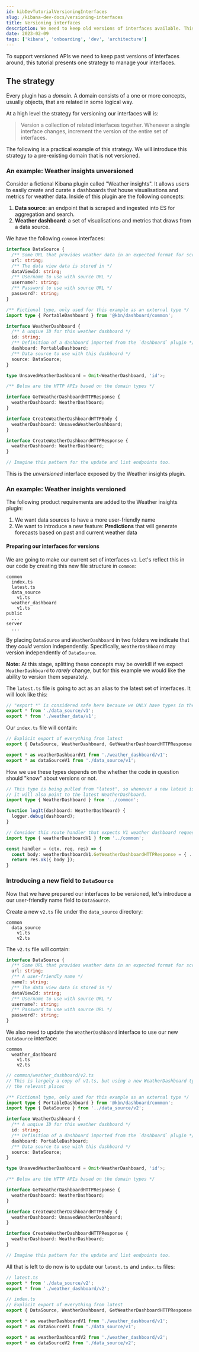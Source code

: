 ```yaml
---
id: kibDevTutorialVersioningInterfaces
slug: /kibana-dev-docs/versioning-interfaces
title: Versioning interfaces
description: We need to keep old versions of interfaces available. This tutorial describes a strategy for managing versions of your interfaces over time.
date: 2023-02-09
tags: ['kibana', 'onboarding', 'dev', 'architecture']
---
```


To support versioned APIs we need to keep past versions of interfaces around, this tutorial presents one strategy to manage your interfaces.

## The strategy

Every plugin has a _domain_. A domain consists of a one or more concepts, usually objects, that are related in some logical way.

At a high level the strategy for versioning our interfaces will is:

> Version a collection of related interfaces together. Whenever a single interface changes, increment the version of the entire set of interfaces.

The following is a practical example of this strategy. We will introduce this strategy to a pre-existing domain that is not versioned.

### An example: Weather insights unversioned
Consider a fictional Kibana plugin called "Weather insights". It allows users to easily create and curate a dashboards that house visualisations and metrics for weather data. Inside of this plugin are the following concepts:

1. **Data source**: an endpoint that is scraped and ingested into ES for aggregation and search.
2. **Weather dashboard**: a set of visualisations and metrics that draws from a data source.

We have the following `common` interfaces:

```ts
interface DataSource {
  /** Some URL that provides weather data in an expected format for scraping */
  url: string;
  /** The data view data is stored in */
  dataViewId: string;
  /** Username to use with source URL */
  username?: string;
  /** Password to use with source URL */
  password?: string;
}

/** Fictional type, only used for this example as an external type */
import type { PortableDashboard } from '@kbn/dashboard/common';

interface WeatherDashboard {
  /** A unqiue ID for this weather dashboard */
  id: string;
  /** Definition of a dashboard imported from the `dashboard` plugin */
  dashboard: PortableDashboard;
  /** Data source to use with this dashboard */
  source: DataSource;
}

type UnsavedWeatherDashboard = Omit<WeatherDashboard, 'id'>;

/** Below are the HTTP APIs based on the domain types */

interface GetWeatherDashboardHTTPResponse {
  weatherDashboard: WeatherDashboard;
}

interface CreateWeatherDashboardHTTPBody {
  weatherDashboard: UnsavedWeatherDashboard;
}

interface CreateWeatherDashboardHTTPResponse {
  weatherDashboard: WeatherDashboard;
}

// Imagine this pattern for the update and list endpoints too.
```

This is the _unversioned_ interface exposed by the Weather insights plugin.

### An example: Weather insights versioned

The following product requirements are added to the Weather insights plugin:

1. We want data sources to have a more user-friendly name
2. We want to introduce a new feature: **Predictions** that will generate forecasts based on past and current weather data

#### Preparing our interfaces for versions

We are going to make our current set of interfaces `v1`. Let's reflect this in our code by creating this new file structure in `common`:

```
common
  index.ts
  latest.ts
  data_source
    v1.ts
  weather_dashboard
    v1.ts
public
  ...
server
  ...
```

By placing `DataSource` and `WeatherDashboard` in two folders we indicate that they _could_ version independently. Specifically,
`WeatherDashboard` may version independently of `DataSource`.

**Note:** At this stage, splitting these concepts may be overkill if we expect `WeatherDashboard` to _rarely_ change, but for this example we would like the ability to version them separately.

The `latest.ts` file is going to act as an alias to the latest set of interfaces. It will look like this:

```ts
// "export *" is considered safe here because we ONLY have types in these files.
export * from './data_source/v1';
export * from './weather_data/v1';
```

Our `index.ts` file will contain:

```ts
// Explicit export of everything from latest
export { DataSource, WeatherDashboard, GetWeatherDashboardHTTPResponse } from './latest';

export * as weatherDashboardV1 from './weather_dashboard/v1';
export * as dataSourceV1 from './data_source/v1';
```

How we use these types depends on the whether the code in question should "know" about versions or not.

```ts
// This type is being pulled from "latest", so whenever a new latest is linked,
// it will also point to the latest WeatherDashboard.
import type { WeatherDashboard } from '../common';

function logIt(dashboard: WeatherDashboard) {
  logger.debug(dashboard);
}
```

```ts
// Consider this route handler that expects V1 weather dashboard requests
import type { weatherDashboardV1 } from '../common';

const handler = (ctx, req, res) => {
  const body: weatherDashboardV1.GetWeatherDashboardHTTPResponse = { ... };
  return res.ok({ body });
}
```

### Introducing a new field to `DataSource`

Now that we have prepared our interfaces to be versioned, let's introduce a our user-friendly name field to `DataSource`.

Create a new `v2.ts` file under the `data_source` directory:

```
common
  data_source
    v1.ts
    v2.ts
```

The `v2.ts` file will contain:

```ts
interface DataSource {
  /** Some URL that provides weather data in an expected format for scraping */
  url: string;
  /** A user-friendly name */
  name?: string;
  /** The data view data is stored in */
  dataViewId: string;
  /** Username to use with source URL */
  username?: string;
  /** Password to use with source URL */
  password?: string;
}
```

We also need to update the `WeatherDashboard` interface to use our new `DataSource` interface:

```
common
  weather_dashboard
    v1.ts
    v2.ts
```

```ts
// common/weather_dashboard/v2.ts
// This is largely a copy of v1.ts, but using a new WeatherDashboard type in all
// the relevant places

/** Fictional type, only used for this example as an external type */
import type { PortableDashboard } from '@kbn/dashboard/common';
import type { DataSource } from '../data_source/v2';

interface WeatherDashboard {
  /** A unqiue ID for this weather dashboard */
  id: string;
  /** Definition of a dashboard imported from the `dashboard` plugin */
  dashboard: PortableDashboard;
  /** Data source to use with this dashboard */
  source: DataSource;
}

type UnsavedWeatherDashboard = Omit<WeatherDashboard, 'id'>;

/** Below are the HTTP APIs based on the domain types */

interface GetWeatherDashboardHTTPResponse {
  weatherDashboard: WeatherDashboard;
}

interface CreateWeatherDashboardHTTPBody {
  weatherDashboard: UnsavedWeatherDashboard;
}

interface CreateWeatherDashboardHTTPResponse {
  weatherDashboard: WeatherDashboard;
}

// Imagine this pattern for the update and list endpoints too.

```

All that is left to do now is to update our `latest.ts` and `index.ts` files:

```ts
// latest.ts
export * from './data_source/v2';
export * from './weather_dashboard/v2';
```

```ts
// index.ts
// Explicit export of everything from latest
export { DataSource, WeatherDashboard, GetWeatherDashboardHTTPResponse } from './latest';

export * as weatherDashboardV1 from './weather_dashboard/v1';
export * as dataSourceV1 from './data_source/v1';

export * as weatherDashboardV2 from './weather_dashboard/v2';
export * as dataSourceV2 from './data_source/v2';
```